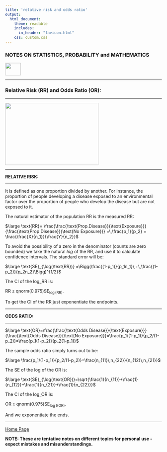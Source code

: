 ```yaml
---
title: 'relative risk and odds ratio'
output: 
  html_document:
    theme: readable
    includes:
      in_header: "favicon.html" 
    css: custom.css
---
```



### **NOTES ON STATISTICS, PROBABILITY and MATHEMATICS**

<a href="http://rinterested.github.io/statistics/index.html">
<img HEIGHT="40" WIDTH="50" src="logo.PNG"></a>

---

### Relative Risk (RR) and Odds Ratio (OR):

---

<img height="200" width="300" src="https://cloud.githubusercontent.com/assets/9312897/10680565/dfa1fd78-78ee-11e5-9390-fb63f6c7272d.png">


---

**RELATIVE RISK:**

---

It is defined as one proportion divided by another. For instance, the proportion of people developing a disease exposed to an environmental factor over the proportion of people who develop the disease but are not exposed to it.

The natural estimator of the population RR is the measured RR:

$\large \text{RR}=  \frac{\frac{\text{Prop.Disease}}{\text{Exposure}}}{\frac{\text{Prop Disease}}{\text{No Exposure}}} =\,\frac{p_1}{p_2} = \frac{\frac{X}{n_1}}{\frac{Y}{n_2}}$

To avoid the possibility of a zero in the denominator (counts are zero bounded) we take the natural $log$ of the RR, and use it to calculate confidence intervals. The standard error will be:

$\large \text{SE}_{\log(\text{RR})} =\Bigg(\frac{(1-p_1)}{p_1n_1}\,+\,\frac{(1-p_2)}{p_2n_2}\Bigg)^{1/2}$

The CI of the log_RR is:

$\text{RR} \pm \text{qnorm}(0.975) \text{SE}_{\log(\text{RR})}$.

To get the CI of the RR just exponentiate the endpoints.

---

**ODDS RATIO:**

---

$\large \text{OR}=\frac{\frac{\text{Odds Disease}}{\text{Exposure}}}{\frac{\text{Odds Disease}}{\text{No Exposure}}}=\frac{p_1/(1-p_1)}{p_2/(1-p_2)}=\frac{p_1(1-p_2)}{p_2(1-p_1)}$

The sample odds ratio simply turns out to be:

$\large \frac{p_1/(1-p_1)}{p_2/(1-p_2)}=\frac{n_{11}\,n_{22}}{n_{12}\,n_{21}}$

The SE of the log of the OR is:

$\large \text{SE}_{\log(\text{OR})}=\sqrt{\frac{1}{n_{11}}+\frac{1}{n_{12}}+\frac{1}{n_{21}}+\frac{1}{n_{22}}}$

The CI of the log_OR is:

$\text{OR} \pm \text{qnorm}(0.975) \text{SE}_{\log(\text{(OR)}}$.

And we exponentiate the ends.

---
<a href="http://rinterested.github.io/statistics/index.html">Home Page</a>

**NOTE: These are tentative notes on different topics for personal use - expect mistakes and misunderstandings.**

